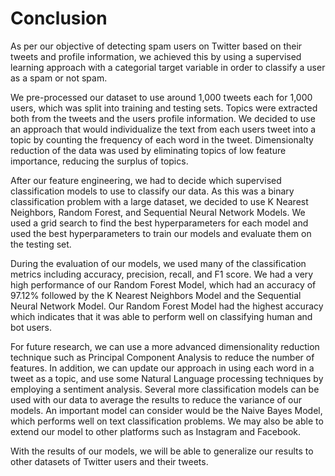 # Conclusion

As per our objective of detecting spam users on Twitter based on their tweets and profile information, we achieved this by using a supervised learning approach with a categorial target variable in order to classify a user as a spam or not spam. 

We pre-processed our dataset to use around 1,000 tweets each for 1,000 users, which was split into training and testing sets. Topics were extracted both from the tweets and the users profile information. We decided to use an approach that would individualize the text from each users tweet into a topic by counting the frequency of each word in the tweet. Dimensionalty reduction of the data was used by eliminating topics of low feature importance, reducing the surplus of topics.

After our feature engineering, we had to decide which supervised classification models to use to classify our data. As this was a binary classification problem with a large dataset, we decided to use K Nearest Neighbors, Random Forest, and Sequential Neural Network Models. We used a grid search to find the best hyperparameters for each model and used the best hyperparameters to train our models and evaluate them on the testing set.

During the evaluation of our models, we used many of the classification metrics including accuracy, precision, recall, and F1 score. We had a very high performance of our Random Forest Model, which had an accuracy of 97.12% followed by the K Nearest Neighbors Model and the Sequential Neural Network Model. Our Random Forest Model had the highest accuracy which indicates that it was able to perform well on classifying human and bot users.

For future research, we can use a more advanced dimensionality reduction technique such as Principal Component Analysis to reduce the number of features. In addition,  we can update our approach in using each word in a tweet as a topic, and use some Natural Language processing techniques by employing a sentiment analysis. Several more classification models can be used with our data to average the results to reduce the variance of our models. An important model can consider would be the Naive Bayes Model, which performs well on text classification problems. We may also be able to extend our model to other platforms such as Instagram and Facebook.

With the results of our models, we will be able to generalize our results to other datasets of Twitter users and their tweets. 
